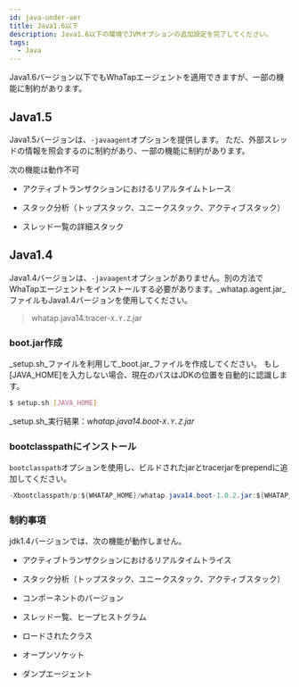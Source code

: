 ```yaml
---
id: java-under-ver
title: Java1.6以下
description: Java1.6以下の環境でJVMオプションの追加設定を完了してください。
tags:
  - Java
---
```


Java1.6バージョン以下でもWhaTapエージェントを適用できますが、一部の機能に制約があります。

## Java1.5

Java1.5バージョンは、`-javaagent`オプションを提供します。 ただ、外部スレッドの情報を照会するのに制約があり、一部の機能に制約があります。

次の機能は動作不可

-   アクティブトランザクションにおけるリアルタイムトレース

-   スタック分析（トップスタック、ユニークスタック、アクティブスタック）

-   スレッド一覧の詳細スタック

## Java1.4

Java1.4バージョンは、`-javaagent`オプションがありません。別の方法でWhaTapエージェントをインストールする必要があります。_whatap.agent.jar_ファイルもJava1.4バージョンを使用してください。

> whatap.java14.tracer-`X.Y.Z`.jar

### boot.jar作成

_setup.sh_ファイルを利用して_boot.jar_ファイルを作成してください。 もし[JAVA_HOME]を入力しない場合、現在のパスはJDKの位置を自動的に認識します。

```bash
$ setup.sh [JAVA_HOME]
```

_setup.sh_実行結果：_whatap.java14.boot-`X.Y.Z`.jar_

### bootclasspathにインストール

`bootclasspath`オプションを使用し、ビルドされたjarとtracerjarをprependに追加してください。

```java tite='java 실행 옵션'
-Xbootclasspath/p:${WHATAP_HOME}/whatap.java14.boot-1.0.2.jar:${WHATAP_HOME}/whatap.java14.tracer-1.0.2.jar
```

### 制約事項

jdk1.4バージョンでは、次の機能が動作しません。

-   アクティブトランザクションにおけるリアルタイムトライス

-   スタック分析（トップスタック、ユニークスタック、アクティブスタック）

-   コンポーネントのバージョン

-   スレッド一覧、ヒープヒストグラム

-   ロードされたクラス

-   オープンソケット

-   ダンプエージェント
